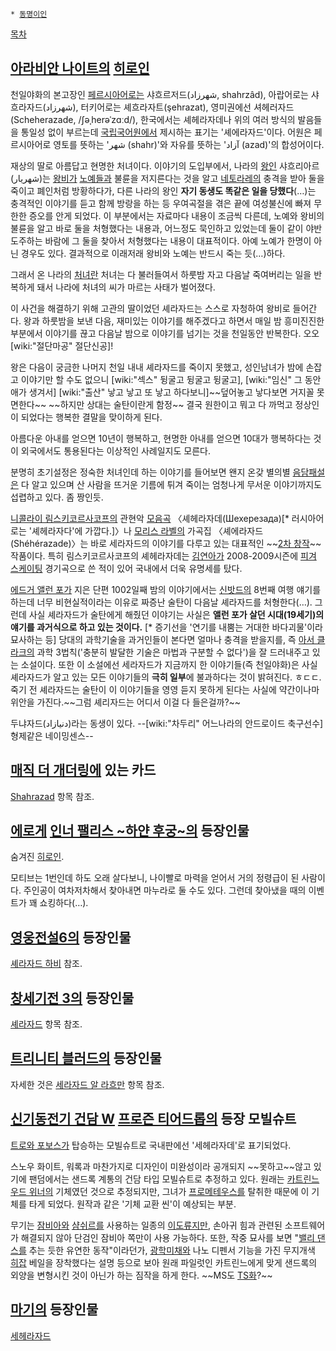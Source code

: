  * [[동명이인]]

[[목차]]
== [[아라비안 나이트]]의 [[히로인]] ==
천일야화의 본고장인 [[페르시아어]]로는 샤흐르저드(شهرزاد, shahrzâd), 아랍어로는 샤흐라자드(شهرزاد), 터키어로는 셰흐라자트(şehrazat), 영미권에선 셔헤러자드(Scheherazade, /ʃəˌherəˈzɑːd/), 한국에서는 셰헤라자데나 위의 여러 방식의 발음들을 통일성 없이 부르는데 [[국립국어원]]에서 제시하는 표기는 '셰에라자드'이다. 어원은 페르시아어로 영토를 뜻하는 'شهر (shahr)'와 자유를 뜻하는 'آزاد (azad)'의 합성어이다.

재상의 딸로 아름답고 현명한 처녀이다. 이야기의 도입부에서, 나라의 [[왕]]인 샤흐리아르(شهريار)는 [[왕비]]가 [[노예]]들과 불륜을 저지른다는 것을 알고 [[네토라레]]의 충격을 받아 둘을 죽이고 폐인처럼 방황하다가, 다른 나라의 왕인 '''자기 동생도 똑같은 일을 당했다'''(…)는 충격적인 이야기를 듣고 함께 방랑을 하는 등 우여곡절을 겪은 끝에 여성불신에 빠져 무한한 증오를 안게 되었다. 이 부분에서는 자료마다 내용이 조금씩 다른데, 노예와 왕비의 불륜을 알고 바로 둘을 처형했다는 내용과, 어느정도 묵인하고 있었는데 둘이 같이 야반도주하는 바람에 그 둘을 찾아서 처형했다는 내용이 대표적이다. 아예 노예가 한명이 아닌 경우도 있다. 결과적으로 이래저래 왕비와 노예는 반드시 죽는 듯(…)하다.

그래서 온 나라의 [[처녀]]란 처녀는 다 불러들여서 하룻밤 자고 다음날 죽여버리는 일을 반복하게 돼서 나라에 처녀의 씨가 마르는 사태가 벌어졌다.

이 사건을 해결하기 위해 고관의 딸이었던 셰라자드는 스스로 자청하여 왕비로 들어간다. 왕과 하룻밤을 보낸 다음, 재미있는 이야기를 해주겠다고 하면서 매일 밤 흥미진진한 부분에서 이야기를 끊고 다음날 밤으로 이야기를 넘기는 것을 천일동안 반복한다. 오오 [wiki:"절단마공" 절단신공]!

왕은 다음이 궁금한 나머지 천일 내내 셰라자드를 죽이지 못했고, 성인남녀가 밤에 손잡고 이야기만 할 수도 없으니 [wiki:"섹스" 뒹굴고 뒹굴고 뒹굴고], [wiki:"임신" 그 동안 애가 생겨서] [wiki:"출산" 낳고 낳고 또 낳고 하다보니]~~덮어놓고 낳다보면 거지꼴 못면한다~~ ~~하지만 상대는 술탄이란게 함정~~ 결국 원한이고 뭐고 다 까먹고 정상인이 되었다는 행복한 결말을 맞이하게 된다.

아름다운 아내를 얻으면 10년이 행복하고, 현명한 아내를 얻으면 10대가 행복하다는 것이 외국에서도 통용된다는 이상적인 사례일지도 모른다.

분명히 초기설정은 정숙한 처녀인데 하는 이야기를 들어보면 왠지 온갖 별의별 [[음담패설]]은 다 알고 있으며 산 사람을 뜨거운 기름에 튀겨 죽이는 엄청나게 무서운 이야기까지도 섭렵하고 있다. 좀 짱인듯.

[[니콜라이 림스키코르사코프]]의 관현악 [[모음곡]] 〈셰헤라자데(Шехерезада)[* 러시아어로는 '셰헤라자다'에 가깝다.]〉나 [[모리스 라벨]]의 가곡집 〈셰에라자드(Shéhérazade)〉는 바로 세라자드의 이야기를 다루고 있는 대표적인 ~~[[2차 창작]]~~ 작품이다. 특히 림스키코르사코프의 셰헤라자데는 [[김연아]]가 2008-2009시즌에 [[피겨 스케이팅]] 경기곡으로 쓴 적이 있어 국내에서 더욱 유명세를 탔다.

[[에드거 앨런 포]]가 지은 단편 1002일째 밤의 이야기에서는 [[신밧드]]의 8번째 여행 얘기를 하는데 너무 비현실적이라는 이유로 짜증난 술탄이 다음날 셰라자드를 처형한다(…). 그런데 사실 셰라자드가 술탄에게 해줬던 이야기는 사실은 '''앨런 포가 살던 시대(19세기)의 얘기를 과거식으로 하고 있는 것이다.''' [* 증기선을 '연기를 내뿜는 거대한 바다괴물'이라 묘사하는 등] 당대의 과학기술을 과거인들이 본다면 얼마나 충격을 받을지를, 즉 [[아서 클라크]]의 과학 3법칙('충분히 발달한 기술은 마법과 구분할 수 없다')을 잘 드러내주고 있는 소설이다.
또한 이 소설에선 세라자드가 지금까지 한 이야기들(즉 천일야화)은 사실 셰라자드가 알고 있는 모든 이야기들의 '''극히 일부'''에 불과하다는 것이 밝혀진다. ㅎㄷㄷ. 죽기 전 셰라자드는 술탄이 이 이야기들을 영영 듣지 못하게 된다는 사실에 약간이나마 위안을 가진다.~~그럼 셰리자드는 어디서 이걸 다 들은걸까?~~ 

두냐자드(دنیازاد)라는 동생이 있다. --[wiki:"차두리" 어느나라의 안드로이드 축구선수] 형제같은 네이밍센스--
== [[매직 더 개더링]]에 있는 카드 ==
[[Shahrazad]] 항목 참조.

== [[에로게]] [[INNER PALACE|인너 팰리스 ~하얀 후궁~]]의 등장인물 ==
숨겨진 [[히로인]].

모티브는 1번인데 하도 오래 살다보니, 나이빨로 마력을 얻어서 거의 정령급이 된 사람이다. 주인공이 여차저차해서 찾아내면 마누라로 둘 수도 있다. 그런데 찾아냈을 때의 이벤트가 꽤 쇼킹하다(…).
== [[영웅전설6]]의 등장인물 ==
[[셰라자드 하비]] 참조.

== [[창세기전 3]]의 등장인물 ==
[[셰라자드]] 항목 참조.

== [[트리니티 블러드]]의 등장인물 ==
자세한 것은 [[세라자드 알 라흐만]] 항목 참조.

== [[신기동전기 건담 W]] [[프로즌 티어드롭]]의 등장 모빌슈트 ==
[[트로와 포보스]]가 탑승하는 모빌슈트로 국내판에선 '세헤라자데'로 표기되었다. 

스노우 화이트, 워록과 마찬가지로 디자인이 미완성이라 공개되지 ~~못하고~~않고 있기에 팬덤에서는 샌드록 계통의 건담 타입 모빌슈트로 추정하고 있다. 원래는 [[카트린느 우드 위너]]의 기체였던 것으로 추정되지만, 그녀가 [[프로메테우스#s-5|프로메테우스]]를 탈취한 때문에 이 기체를 타게 되었다. 원작과 같은 '기체 교환 씬'이 예상되는 부분.

무기는 [[잠비아#s-2|잠비아]]와 [[샴쉬르]]를 사용하는 일종의 [[이도류]]지만, 손아귀 힘과 관련된 소프트웨어가 해결되지 않아 단검인 잠비아 쪽만이 사용 가능하다. 또한, 작중 묘사를 보면 "[[밸리 댄스]]를 추는 듯한 유연한 동작"이라던가, [[광학미채]]와 나노 디펜서 기능을 가진 무지개색 [[히잡]] 베일을 장착했다는 설명 등으로 보아 원래 파일럿인 카트린느에게 맞게 샌드록의 외양을 변형시킨 것이 아닌가 하는 짐작을 하게 한다. ~~MS도 [[TS]]화?~~ 

== [[마기]]의 등장인물 ==
[[세헤라자드]]
